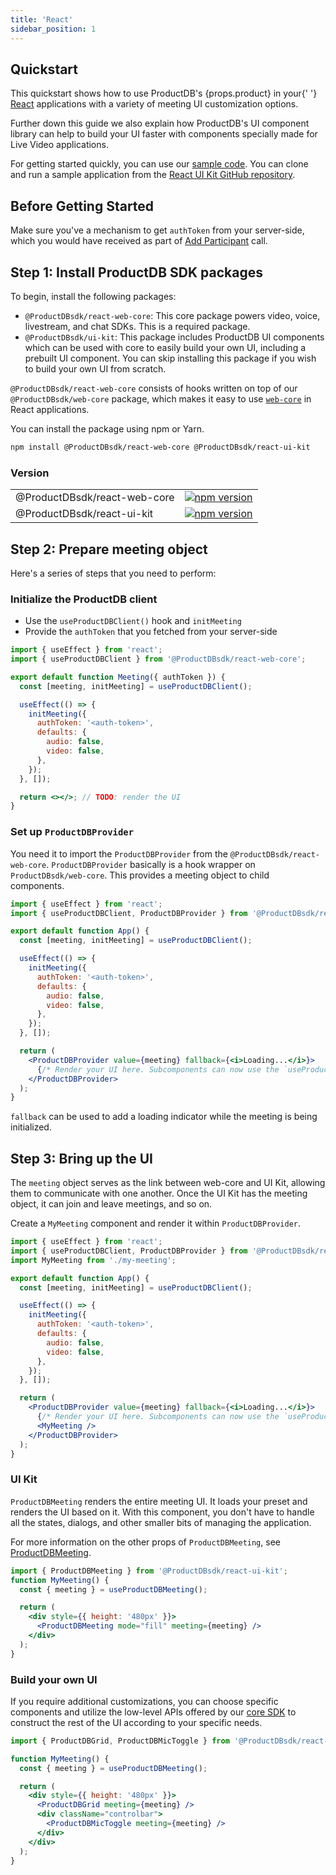 ```yaml
---
title: 'React'
sidebar_position: 1
---
```


## Quickstart

<span>
  This quickstart shows how to use ProductDB's {props.product} in your{' '}
  <a href="https://react.dev/">React</a> applications with a variety of meeting
  UI customization options.
</span>

Further down this guide we also explain how ProductDB's UI component library can help to build your UI faster with components specially made for Live Video applications.

For getting started quickly, you can use our
[sample code](https://github.com/ProductDB-io/react-samples). You can clone and run a
sample application from the
[React UI Kit GitHub repository](https://github.com/ProductDB-io/react-samples).

## Before Getting Started

Make sure you've a mechanism to get `authToken` from your server-side, which you would have received as part of [Add Participant](/guides/live-video/build-live-video-app#step-2-add-participants) call.

## Step 1: Install ProductDB SDK packages

To begin, install the following packages:

- `@ProductDBsdk/react-web-core`: This core package powers video, voice, livestream, and chat SDKs. This is a required package.
- `@ProductDBsdk/ui-kit`: This package includes ProductDB UI components which can be used with core to easily build your own UI, including a prebuilt UI component. You can skip installing this package if you wish to build your own UI from scratch.

`@ProductDBsdk/react-web-core` consists of hooks written on top of our `@ProductDBsdk/web-core` package, which makes it easy to use [`web-core`](https://npmjs.com/package/@ProductDBsdk/web-core) in React applications.

You can install the package using npm or Yarn.

```bash npm2yarn
npm install @ProductDBsdk/react-web-core @ProductDBsdk/react-ui-kit
```

### Version

|                         |                                                                                                                              |
| ----------------------- | ---------------------------------------------------------------------------------------------------------------------------- |
| @ProductDBsdk/react-web-core | [![npm version](https://badge.fury.io/js/@ProductDBsdk%2Freact-web-core.svg)](https://badge.fury.io/js/@ProductDBsdk%2Freact-web-core) |
| @ProductDBsdk/react-ui-kit   | [![npm version](https://badge.fury.io/js/@ProductDBsdk%2Freact-ui-kit.svg)](https://badge.fury.io/js/@ProductDBsdk%2Freact-ui-kit)     |

## Step 2: Prepare meeting object

Here's a series of steps that you need to perform:

### Initialize the ProductDB client

- Use the `useProductDBClient()` hook and `initMeeting`
- Provide the `authToken` that you fetched from your server-side

```jsx
import { useEffect } from 'react';
import { useProductDBClient } from '@ProductDBsdk/react-web-core';

export default function Meeting({ authToken }) {
  const [meeting, initMeeting] = useProductDBClient();

  useEffect(() => {
    initMeeting({
      authToken: '<auth-token>',
      defaults: {
        audio: false,
        video: false,
      },
    });
  }, []);

  return <></>; // TODO: render the UI
}
```

### Set up `ProductDBProvider`

You need it to import the `ProductDBProvider` from the `@ProductDBsdk/react-web-core`. `ProductDBProvider` basically is a hook wrapper on `ProductDBsdk/web-core`. This provides a meeting object to child components.

```jsx {2,17-21}
import { useEffect } from 'react';
import { useProductDBClient, ProductDBProvider } from '@ProductDBsdk/react-web-core';

export default function App() {
  const [meeting, initMeeting] = useProductDBClient();

  useEffect(() => {
    initMeeting({
      authToken: '<auth-token>',
      defaults: {
        audio: false,
        video: false,
      },
    });
  }, []);

  return (
    <ProductDBProvider value={meeting} fallback={<i>Loading...</i>}>
      {/* Render your UI here. Subcomponents can now use the `useProductDBMeeting` and `useProductDBSelector` hooks */}
    </ProductDBProvider>
  );
}
```

`fallback` can be used to add a loading indicator while the meeting is being initialized.

## Step 3: Bring up the UI

The `meeting` object serves as the link between web-core and UI Kit, allowing
them to communicate with one another. Once the UI Kit has the meeting object,
it can join and leave meetings, and so on.

Create a `MyMeeting` component and render it within `ProductDBProvider`.

```jsx {3,21}
import { useEffect } from 'react';
import { useProductDBClient, ProductDBProvider } from '@ProductDBsdk/react-web-core';
import MyMeeting from './my-meeting';

export default function App() {
  const [meeting, initMeeting] = useProductDBClient();

  useEffect(() => {
    initMeeting({
      authToken: '<auth-token>',
      defaults: {
        audio: false,
        video: false,
      },
    });
  }, []);

  return (
    <ProductDBProvider value={meeting} fallback={<i>Loading...</i>}>
      {/* Render your UI here. Subcomponents can now use the `useProductDBMeeting` and `useProductDBSelector` hooks */}
      <MyMeeting />
    </ProductDBProvider>
  );
}
```

### UI Kit

`ProductDBMeeting` renders the entire meeting UI. It loads your preset and renders
the UI based on it. With this component, you don't have to handle all the
states, dialogs, and other smaller bits of managing the application.

For more information on the other props of `ProductDBMeeting`, see [ProductDBMeeting](/react-ui-kit/components/ProductDB-meeting).

```jsx
import { ProductDBMeeting } from '@ProductDBsdk/react-ui-kit';
function MyMeeting() {
  const { meeting } = useProductDBMeeting();

  return (
    <div style={{ height: '480px' }}>
      <ProductDBMeeting mode="fill" meeting={meeting} />
    </div>
  );
}
```

### Build your own UI

If you require additional customizations, you can choose specific components and utilize the low-level APIs offered by our [core SDK](/web-core/) to construct the rest of the UI according to your specific needs.

```jsx
import { ProductDBGrid, ProductDBMicToggle } from '@ProductDBsdk/react-ui-kit';

function MyMeeting() {
  const { meeting } = useProductDBMeeting();

  return (
    <div style={{ height: '480px' }}>
      <ProductDBGrid meeting={meeting} />
      <div className="controlbar">
        <ProductDBMicToggle meeting={meeting} />
      </div>
    </div>
  );
}
```
